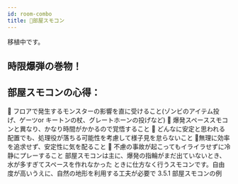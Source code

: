 ```yaml
---
id: room-combo
title: 💜部屋スモコン
---
```


移植中です。
## 時限爆弾の巻物！

## 部屋スモコンの心得：
 フロアで発生するモンスターの影響を直に受けること(ゾンビのアイテム投げ、ゲーツor
キートンの杖、グレートホーンの投げなど)
 爆発スペーススモコンと異なり、かなり時間がかかるので覚悟すること
 どんなに安定と思われる配置でも、処理役が落ちる可能性を考慮して様子見を怠らないこと
 無理に効率を追求せず、安定性に気を配ること
 不慮の事故が起こってもイライラせずに冷静にプレーすること
部屋スモコンは主に、爆発の指輪がまだ出ていないとき、水が多すぎてスペースを作れなかった
ときに仕方なく行うスモコンです。自由度が高いうえに、自然の地形を利用する工夫が必要で
3.5.1 部屋スモコンの例